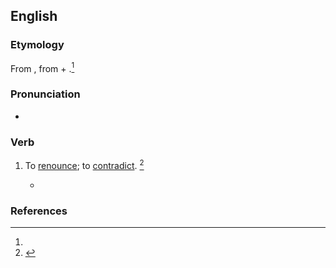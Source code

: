 ==English==

===Etymology===
From {{der|en|ML.|abrenunciare}}, from {{der|en|la|ab-||from}} + {{m|la|renuntio||revoke}}.<ref name=SOED/>

===Pronunciation===
* {{a|US}} {{IPA|en|/ˌæb.ɹiˈnaʊnts/}}

===Verb===
{{en-verb|abrenounc}}

# {{lb|en|transitive|obsolete}} To [[renounce]]; to [[contradict]]. {{defdate|Attested from the mid 16th century until the mid 17th century.}}<ref name=SOED>{{R:SOED5|page=8}}</ref>
#* {{quote-book|en|passage=They '''abrenounce''' and cast them off.|author=Latimer}}

===References===
<references/>
